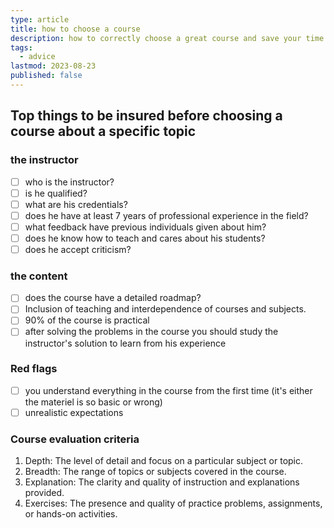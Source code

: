 ```yaml
---
type: article
title: how to choose a course
description: how to correctly choose a great course and save your time
tags:
  - advice
lastmod: 2023-08-23
published: false
---
```


## Top things to be insured before choosing a course about a specific topic

### the instructor

- [ ] who is the instructor?
- [ ] is he qualified?
- [ ] what are his credentials?
- [ ] does he have at least 7 years of professional experience in the field?
- [ ] what feedback have previous individuals given about him?
- [ ] does he know how to teach and cares about his students?
- [ ] does he accept criticism?

### the content

- [ ] does the course have a detailed roadmap?
- [ ] Inclusion of teaching and interdependence of courses and subjects.
- [ ] 90% of the course is practical
- [ ] after solving the problems in the course you should study the instructor's solution to learn from his experience

### Red flags

- [ ] you understand everything in the course from the first time (it's either the materiel is so basic or wrong)
- [ ] unrealistic expectations

### Course evaluation criteria

1. Depth: The level of detail and focus on a particular subject or topic.
2. Breadth: The range of topics or subjects covered in the course.
3. Explanation: The clarity and quality of instruction and explanations provided.
4. Exercises: The presence and quality of practice problems, assignments, or hands-on activities.

